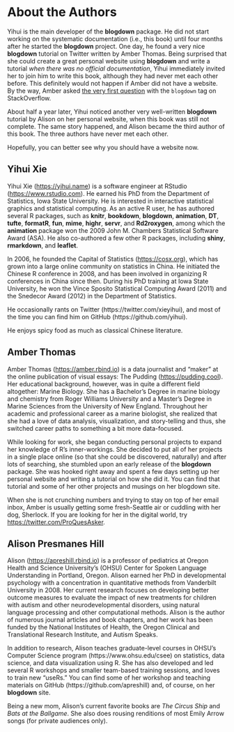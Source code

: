 # About the Authors {#author .unnumbered}

Yihui is the main developer of the **blogdown** package. He did not start working on the systematic documentation (i.e., this book) until four months after he started the **blogdown** project. One day, he found a very nice **blogdown** tutorial on Twitter written by Amber Thomas. Being surprised that she could create a great personal website using **blogdown** and write a tutorial _when there was no official documentation_, Yihui immediately invited her to join him to write this book, although they had never met each other before. This definitely would not happen if Amber did not have a website. By the way, Amber asked [the very first question](https://stackoverflow.com/q/41176194/559676) with the `blogdown` tag on StackOverflow.

About half a year later, Yihui noticed another very well-written **blogdown** tutorial by Alison on her personal website, when this book was still not complete. The same story happened, and Alison became the third author of this book. The three authors have never met each other.

Hopefully, you can better see why you should have a website now.

## Yihui Xie {-}

Yihui Xie (<https://yihui.name>) is a software engineer at RStudio (<https://www.rstudio.com>). He earned his PhD from the Department of Statistics, Iowa State University. He is interested in interactive statistical graphics and statistical computing. As an active R user, he has authored several R packages, such as **knitr**, **bookdown**, **blogdown**, **animation**, **DT**, **tufte**, **formatR**, **fun**, **mime**, **highr**, **servr**, and **Rd2roxygen**, among which the **animation** package won the 2009 John M. Chambers Statistical Software Award (ASA). He also co-authored a few other R packages, including **shiny**, **rmarkdown**, and **leaflet**.

In 2006, he founded the Capital of Statistics (<https://cosx.org>), which has grown into a large online community on statistics in China. He initiated the Chinese R conference in 2008, and has been involved in organizing R conferences in China since then. During his PhD training at Iowa State University, he won the Vince Sposito Statistical Computing Award (2011) and the Snedecor Award (2012) in the Department of Statistics.

He occasionally rants on Twitter (https://twitter.com/xieyihui), and most of the time you can find him on GitHub (https://github.com/yihui).

He enjoys spicy food as much as classical Chinese literature.

## Amber Thomas {-}

Amber Thomas (<https://amber.rbind.io>) is a data journalist and "maker" at the online publication of visual essays: The Pudding (<https://pudding.cool>). Her educational background, however, was in quite a different field altogether: Marine Biology. She has a Bachelor's Degree in marine biology and chemistry from Roger Williams University and a Master's Degree in Marine Sciences from the University of New England. Throughout her academic and professional career as a marine biologist, she realized that she had a love of data analysis, visualization, and story-telling and thus, she switched career paths to something a bit more data-focused.

While looking for work, she began conducting personal projects to expand her knowledge of R's inner-workings. She decided to put all of her projects in a single place online (so that she could be discovered, naturally) and after lots of searching, she stumbled upon an early release of the **blogdown** package. She was hooked right away and spent a few days setting up her personal website and writing a tutorial on how she did it. You can find that tutorial and some of her other projects and musings on her blogdown site.

When she is not crunching numbers and trying to stay on top of her email inbox, Amber is usually getting some fresh-Seattle air or cuddling with her dog, Sherlock. If you are looking for her in the digital world, try <https://twitter.com/ProQuesAsker>.

## Alison Presmanes Hill {-}

Alison (<https://apreshill.rbind.io>) is a professor of pediatrics at Oregon Health and Science University's (OHSU) Center for Spoken Language Understanding in Portland, Oregon. Alison earned her PhD in developmental psychology with a concentration in quantitative methods from Vanderbilt University in 2008. Her current research focuses on developing better outcome measures to evaluate the impact of new treatments for children with autism and other neurodevelopmental disorders, using natural language processing and other computational methods. Alison is the author of numerous journal articles and book chapters, and her work has been funded by the National Institutes of Health, the Oregon Clinical and Translational Research Institute, and Autism Speaks.

In addition to research, Alison teaches graduate-level courses in OHSU's Computer Science program (https://www.ohsu.edu/csee) on statistics, data science, and data visualization using R. She has also developed and led several R workshops and smaller team-based training sessions, and loves to train new "useRs." You can find some of her workshop and teaching materials on GitHub (https://github.com/apreshill) and, of course, on her **blogdown** site.

Being a new mom, Alison's current favorite books are *The Circus Ship* and *Bats at the Ballgame*. She also does rousing renditions of most Emily Arrow songs (for private audiences only). 
